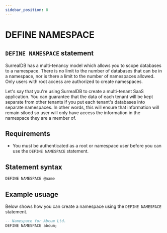 ```yaml
---
sidebar_position: 8
---
```


# DEFINE NAMESPACE

## `DEFINE NAMESPACE` statement

SurrealDB has a multi-tenancy model which allows you to scope databases to a namespace. There is no limit to the number of databases that can be in a namespace, nor is there a limit to the number of namespaces allowed. Only users with root access are authorized to create namespaces.

Let's say that you're using SurrealDB to create a multi-tenant SaaS application. You can guarantee that the data of each tenant will be kept separate from other tenants if you put each tenant's databases into separate namespaces. In other words, this will ensure that information will remain siloed so user will only have access the information in the namespace they are a member of.

## Requirements
- You must be authenticated as a root or namespace user before you can use the `DEFINE NAMESPACE` statement.

## Statement syntax

```sql title="SurrealQL Syntax"
DEFINE NAMESPACE @name
```

## Example usuage 
Below shows how you can create a namespace using the `DEFINE NAMESPACE` statement.

```sql
-- Namespace for Abcum Ltd.
DEFINE NAMESPACE abcum;
```